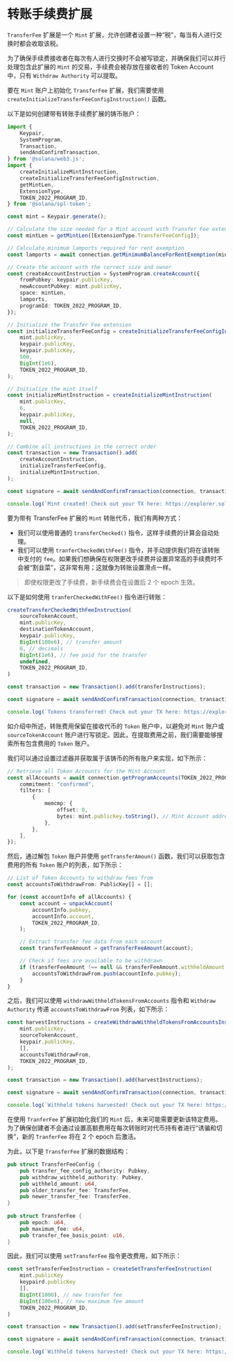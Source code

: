 
# 转账手续费扩展

`TransferFee` 扩展是一个 `Mint` 扩展，允许创建者设置一种“税”，每当有人进行交换时都会收取该税。

为了确保手续费接收者在每次有人进行交换时不会被写锁定，并确保我们可以并行处理包含此扩展的 `Mint` 的交易，手续费会被存放在接收者的 Token Account 中，只有 `Withdraw Authority` 可以提取。

<ArticleSection name="初始化铸币账户" id="initializing-the-mint-account" level="h2" />

要在 `Mint` 账户上初始化 `TransferFee` 扩展，我们需要使用 `createInitializeTransferFeeConfigInstruction()` 函数。

以下是如何创建带有转账手续费扩展的铸币账户：

```ts
import {
    Keypair,
    SystemProgram,
    Transaction,
    sendAndConfirmTransaction,
} from '@solana/web3.js';
import {
    createInitializeMintInstruction,
    createInitializeTransferFeeConfigInstruction,
    getMintLen,
    ExtensionType,
    TOKEN_2022_PROGRAM_ID,
} from '@solana/spl-token';

const mint = Keypair.generate();

// Calculate the size needed for a Mint account with Transfer Fee extension
const mintLen = getMintLen([ExtensionType.TransferFeeConfig]);

// Calculate minimum lamports required for rent exemption
const lamports = await connection.getMinimumBalanceForRentExemption(mintLen);

// Create the account with the correct size and owner
const createAccountInstruction = SystemProgram.createAccount({
    fromPubkey: keypair.publicKey,
    newAccountPubkey: mint.publicKey,
    space: mintLen,
    lamports,
    programId: TOKEN_2022_PROGRAM_ID,
});

// Initialize the Transfer Fee extension
const initializeTransferFeeConfig = createInitializeTransferFeeConfigInstruction(
    mint.publicKey,
    keypair.publicKey,
    keypair.publicKey,
    500,
    BigInt(1e6),
    TOKEN_2022_PROGRAM_ID,
);

// Initialize the mint itself
const initializeMintInstruction = createInitializeMintInstruction(
    mint.publicKey,
    6,
    keypair.publicKey,
    null,
    TOKEN_2022_PROGRAM_ID,
);

// Combine all instructions in the correct order
const transaction = new Transaction().add(
    createAccountInstruction,
    initializeTransferFeeConfig,
    initializeMintInstruction,
);

const signature = await sendAndConfirmTransaction(connection, transaction, [keypair, mint]);

console.log(`Mint created! Check out your TX here: https://explorer.solana.com/tx/${signature}?cluster=devnet`);
```

<ArticleSection name="带手续费的代币转账" id="transferring-tokens-with-the-fee" level="h2" />

要为带有 TransferFee 扩展的 `Mint` 转账代币，我们有两种方式：
- 我们可以使用普通的 `transferChecked()` 指令，这样手续费的计算会自动处理。
- 我们可以使用 `tranferCheckedWithFee()` 指令，并手动提供我们将在该转账中支付的 `fee`。如果我们想确保在权限更改手续费并设置异常高的手续费时不会被“割韭菜”，这非常有用；这就像为转账设置滑点一样。

> 即使权限更改了手续费，新手续费会在设置后 2 个 epoch 生效。

以下是如何使用 `tranferCheckedWithFee()` 指令进行转账：

```ts
createTransferCheckedWithFeeInstruction(
    sourceTokenAccount,
    mint.publicKey, 
    destinationTokenAccount, 
    keypair.publicKey, 
    BigInt(100e6), // transfer amount
    6, // decimals
    BigInt(1e6), // fee paid for the transfer
    undefined,
    TOKEN_2022_PROGRAM_ID,
)

const transaction = new Transaction().add(transferInstructions);

const signature = await sendAndConfirmTransaction(connection, transaction, [keypair]);

console.log(`Tokens transferred! Check out your TX here: https://explorer.solana.com/tx/${signature}?cluster=devnet`);
```

<ArticleSection name="收取手续费" id="harvesting-the-fee" level="h2" />

如介绍中所述，转账费用保留在接收代币的 `Token` 账户中，以避免对 `Mint` 账户或 `sourceTokenAccount` 账户进行写锁定。因此，在提取费用之前，我们需要能够搜索所有包含费用的 `Token` 账户。

我们可以通过设置过滤器并获取属于该铸币的所有账户来实现，如下所示：

```ts
// Retrieve all Token Accounts for the Mint Account
const allAccounts = await connection.getProgramAccounts(TOKEN_2022_PROGRAM_ID, {
    commitment: "confirmed",
    filters: [
        {
            memcmp: {
                offset: 0,
                bytes: mint.publicKey.toString(), // Mint Account address
            },
        },
    ],
});
```

然后，通过解包 `Token` 账户并使用 `getTransferAmoun()` 函数，我们可以获取包含费用的所有 `Token` 账户的列表，如下所示：

```ts
// List of Token Accounts to withdraw fees from
const accountsToWithdrawFrom: PublicKey[] = [];

for (const accountInfo of allAccounts) {
    const account = unpackAccount(
        accountInfo.pubkey,
        accountInfo.account,
        TOKEN_2022_PROGRAM_ID,
    );

    // Extract transfer fee data from each account
    const transferFeeAmount = getTransferFeeAmount(account);

    // Check if fees are available to be withdrawn
    if (transferFeeAmount !== null && transferFeeAmount.withheldAmount > 0) {
        accountsToWithdrawFrom.push(accountInfo.pubkey);
    }
}
```

之后，我们可以使用 `withdrawWithheldTokensFromAccounts` 指令和 `Withdraw Authority` 传递 `accountsToWithdrawFrom` 列表，如下所示：

```ts
const harvestInstructions = createWithdrawWithheldTokensFromAccountsInstruction(
    mint.publicKey,
    sourceTokenAccount,
    keypair.publicKey,
    [],
    accountsToWithdrawFrom,
    TOKEN_2022_PROGRAM_ID,
);

const transaction = new Transaction().add(harvestInstructions);

const signature = await sendAndConfirmTransaction(connection, transaction, [keypair]);

console.log(`Withheld tokens harvested! Check out your TX here: https://explorer.solana.com/tx/${signature}?cluster=devnet`);
```

<ArticleSection name="更新费用" id="updating-the-fee" level="h2" />

在使用 `TranferFee` 扩展初始化我们的 `Mint` 后，未来可能需要更新该特定费用。为了确保创建者不会通过设置高额费用在每次转账时对代币持有者进行“诱骗和切换”，新的 `TranferFee` 将在 2 个 epoch 后激活。

为此，以下是 `TransferFee` 扩展的数据结构：

```rust
pub struct TransferFeeConfig {
    pub transfer_fee_config_authority: Pubkey,
    pub withdraw_withheld_authority: Pubkey,
    pub withheld_amount: u64,
    pub older_transfer_fee: TransferFee,
    pub newer_transfer_fee: TransferFee,
}
 
pub struct TransferFee {
    pub epoch: u64,
    pub maximum_fee: u64,
    pub transfer_fee_basis_point: u16,
}
```

因此，我们可以使用 `setTransferFee` 指令更改费用，如下所示：

```ts
const setTransferFeeInstruction = createSetTransferFeeInstruction(
    mint.publicKey
    keypaird.publicKey
    [],
    BigInt(1000), // new transfer fee
    BigInt(100e6), // new maximum fee amount
    TOKEN_2022_PROGRAM_ID,
)

const transaction = new Transaction().add(setTransferFeeInstruction);

const signature = await sendAndConfirmTransaction(connection, transaction, [keypair]);

console.log(`Withheld tokens harvested! Check out your TX here: https://explorer.solana.com/tx/${signature}?cluster=devnet`);
```
